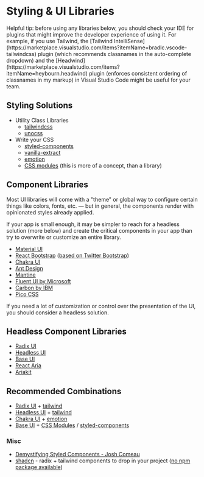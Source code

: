 
# Styling & UI Libraries

<Note>
  Helpful tip: before using any libraries below, you should check your IDE for
  plugins that might improve the developer experience of using it. For example,
  if you use Tailwind, the [Tailwind
  IntelliSense](https://marketplace.visualstudio.com/items?itemName=bradlc.vscode-tailwindcss)
  plugin (which recommends classnames in the auto-complete dropdown) and the
  [Headwind](https://marketplace.visualstudio.com/items?itemName=heybourn.headwind)
  plugin (enforces consistent ordering of classnames in my markup) in Visual
  Studio Code might be useful for your team.
</Note>

## Styling Solutions

- Utility Class Libraries
  - [tailwindcss](https://www.npmjs.com/package/tailwindcss)
  - [unocss](https://www.npmjs.com/package/unocss)
- Write your CSS
  - [styled-components](https://www.npmjs.com/package/styled-components)
  - [vanilla-extract](https://www.npmjs.com/package/@vanilla-extract/css)
  - [emotion](https://www.npmjs.com/package/@emotion/css)
  - [CSS modules](https://vitejs.dev/guide/features.html#css-modules) (this is more of a concept, than a library)

## Component Libraries

Most UI libraries will come with a "theme" or global way to configure certain things like colors, fonts, etc. — but in general, the components render with opinionated styles already applied.

If your app is small enough, it may be simpler to reach for a headless solution (more below) and create the critical components in your app than try to overwrite or customize an entire library.

- [Material UI](https://www.npmjs.com/package/@mui/material)
- [React Bootstrap](https://www.npmjs.com/package/react-bootstrap) ([based on Twitter Bootstrap](https://www.npmjs.com/package/bootstrap))
- [Chakra UI](https://www.npmjs.com/package/@chakra-ui/react)
- [Ant Design](https://www.npmjs.com/package/antd)
- [Mantine](https://www.npmjs.com/package/@mantine/core)
- [Fluent UI by Microsoft](https://www.npmjs.com/package/@fluentui/react-components)
- [Carbon by IBM](https://www.npmjs.com/package/@carbon/react)
- [Pico CSS](https://www.npmjs.com/package/@picocss/pico)

<Note>
  If you need a lot of customization or control over the presentation of the UI,
  you should consider a headless solution.
</Note>

## Headless Component Libraries

- [Radix UI](https://www.npmjs.com/package/@radix-ui/primitive)
- [Headless UI](https://www.npmjs.com/package/@headlessui/react)
- [Base UI](https://www.npmjs.com/package/@mui/base)
- [React Aria](https://www.npmjs.com/package/react-aria)
- [Ariakit](https://www.npmjs.com/package/@ariakit/react)

## Recommended Combinations

- [Radix UI](https://www.npmjs.com/package/@radix-ui/primitive) + [tailwind](https://www.npmjs.com/package/tailwindcss)
- [Headless UI](https://www.npmjs.com/package/@headlessui/react) + [tailwind](https://www.npmjs.com/package/tailwindcss)
- [Chakra UI](https://www.npmjs.com/package/@chakra-ui/react) + [emotion](https://www.npmjs.com/package/@emotion/css)
- [Base UI](https://www.npmjs.com/package/@mui/base) + [CSS Modules](https://vitejs.dev/guide/features.html#css-modules) / [styled-components](https://www.npmjs.com/package/styled-components)

### Misc

- [Demystifying Styled Components - Josh Comeau](https://www.joshwcomeau.com/react/demystifying-styled-components/)
- [shadcn](https://ui.shadcn.com/docs/components/accordion) - radix + tailwind components to drop in your project ([no npm package available](https://ui.shadcn.com/docs))
